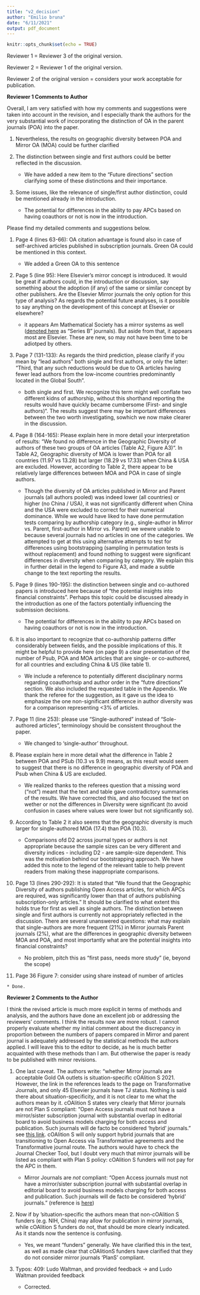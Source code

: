 ```yaml
---
title: "v2_decision"
author: "Emilio bruna"
date: "6/11/2021"
output: pdf_document
---
```


```r
knitr::opts_chunk$set(echo = TRUE)
```

Reviewer 1 = Reviewer 3 of the original version.

Reviewer 2 = Reviewer 1 of the original version. 

Reviewer 2 of the original version = considers your work acceptable for publication.


**Reviewer 1 Comments to Author**

Overall, I am very satisfied with how my comments and suggestions were taken into account in the revision, and I especially thank the authors for the very substantial work of incorporating the distinction of OA in the parent journals (POA) into the paper. 

1. Nevertheless, the results on geographic diversity between POA and Mirror OA (MOA) could be further clarified


2. The distinction between single and first authors could be better reflected in the discussion.

    * We have added a new item to the "Future directions" section clarifying some of these distinctions and their importance. 


3. Some issues, like the relevance of single/first author distinction, could be mentioned already in the introduction. 

    * The potential for differences in the ability to pay APCs based on having coauthors or not is now in the introduction.
    
Please find my detailed comments and suggestions below. 

1. Page 4 (lines 63-66): OA citation advantage is found also in case of self-archived articles published in subscription journals. Green OA could be mentioned in this context. 

    * We added a Green OA to this sentence


2. Page 5 (line 95): Here Elsevier’s mirror concept is introduced. It would be great if authors could, in the introduction or discussion, say something about the adoption (if any) of the same or similar concept by other publishers. Are the Elsevier Mirror journals the only option for this type of analysis? As regards the potential future analyses, is it possible to say anything on the development of this concept at Elsevier or elsewhere? 

    * it appears Am Mathematical Society has a mirror systems as well ([denoted here](https://www.ams.org/journals) as "Series B" journals). But aside from that, it appears most are Elsevier. These are new, so may not have been time to be adiotped by others.

3. Page 7 (131-133): As regards the third prediction, please clarify if you mean by “lead authors” both single and first authors, or only the latter: “Third, that any such reductions would be due to OA articles having fewer lead authors from the low-income countries predominantly located in the Global South”. 

    * both single and first. We recognize this term might well conflate two different kidns of authorship, without this shorthand reporting the results would have quickly became cumbersome (First- and single authors)". The results suggest there may be important differences between the two worth investigating, sowhich we now make clearer in the discussion.

4. Page 8 (164-165): Please explain here in more detail your interpretation of results: “We found no difference in the Geographic Diversity of authors of these two groups of OA articles (Table A2, Figure A3)“. In Table A2, Geographic diversity of MOA is lower than POA for all countries (11.97 vs 13.28) but larger (18.29 vs 17.33) when China & USA are excluded. However, according to Table 2, there appear to be relatively large differences between MOA and POA in case of single authors. 

    * Though the diversity of OA articles published in Mirror and Parent journals (all authors pooled) was indeed lower (all countries) or higher (no China / USA), it was not significantly different when China and the USA were excluded to correct for their numerical dominance. While we would have liked to have done permutation tests comparing by authorship category (e.g., single-author in Mirror vs. Parent, first-author in Mirror vs. Parent) we wewre unable to because several journals had no articles in one of the categories. We attempted to get at this using alternative attempts to test for differences using bootstrapping (sampling in permutation tests is without replacement) and found nothing to suggest were significant differences in diversity when comparing by category. We explain this in further detail in the legend to Figure A3, and made a subtle change to the text reporting the results.  

5. Page 9 (lines 190-195): the distinction between single and co-authored papers is introduced here because of “the potential insights into financial constraints”. Perhaps this topic could be discussed already in the introduction as one of the factors potentially influencing the submission decisions. 

    * The potential for differences in the ability to pay APCs based on having coauthors or not is now in the introduction.
    
6. It is also important to recognize that co-authorship patterns differ considerably between fields, and the possible implications of this. It might be helpful to provide here (on page 9) a clear presentation of the number of Psub, POA and MOA articles that are single- or co-authored, for all countries and excluding China & US (like table 1). 

    * We include a reference to potentially different disciplinary norms regarding coauthorhsip and author order in the "futre directions" section. We also included the requested table in the Appendix. We thank the referee for the suggestion, as it gave us the idea to emphasize the one non-significant difference in author diversity was for a comparison representing <3% of articles.

7. Page 11 (line 253): please use “Single-authored” instead of “Sole-authored articles”, terminology should be consistent throughout the paper. 

    * We changed to 'single-author' throughout. 

8. Please explain here in more detail what the difference in Table 2 between POA and PSub (10.3 vs 9.9) means, as this result would seem to suggest that there is no difference in geographic diversity of POA and Psub when China & US are excluded. 

    * We realized thanks to the referees question that a missing word ("not") meant that the text and table gave contradictory summaries of the results. We have corrected this, and also focused the text on wether or not the differences in Diversity were significant (to avoid confusion in cases where values were lower but not significantly so).   
    
    
9. According to Table 2 it also seems that the geographic diversity is much larger for single-authored MOA (17.4) than POA (10.3). 

    * Comparisons ofd D2 across journal types or authors is not appropriate because the sample sizes can be very different and diversity indices - including D2 - are sample-size dependent. This was the motivation behind our bootstrapping approach. We have added this note to the legend of the relevant table to help prevent readers from making these inappropriate comparisons.

10. Page 13 (lines 290-292): It is stated that “We found that the Geographic Diversity of authors publishing Open Access articles, for which APCs are required, was significantly lower than that of authors publishing subscription-only articles.” It should be clarified to what extent this holds true for first as well as single authors. The distinction between single and first authors is currently not appropriately reflected in the discussion. There are several unanswered questions: what may explain that single-authors are more frequent (21%) in Mirror journals Parent journals (2%), what are the differences in geographic diversity between MOA and POA, and most importantly what are the potential insights into financial constraints? 

    * No problem, pitch this as "first pass, needs more study" (ie, beyond the scope)

11.  Page 36 Figure 7: consider using share instead of number of articles 

    * Done.


**Reviewer 2 Comments to the Author**

I think the revised article is much more explicit in terms of methods and analysis, and the authors have done an excellent job or addressing the reviewers’ comments. I think the results now are more robust.  I cannot properly evaluate whether my initial comment about the discrepancy in proportion between the numbers of papers compared in Mirror and parent journal is adequately addressed by the statistical methods the authors applied. I will leave this to the editor to decide, as he is much better acquainted with these methods than I am. But otherwise the paper is ready to be published with minor revisions. 

1. One last caveat. The authors write: “whether Mirror journals are acceptable Gold OA outlets is situation-specific cOAlition S 2021. However, the link in the references leads to the page on Transformative Journals, and only 45 Elsevier journals have TJ status. Nothing is said there about situation-specificity, and it is not clear to me what the authors mean by it. cOAlition S states very clearly that Mirror journals are not Plan S compliant: “Open Access journals must not have a mirror/sister subscription journal with substantial overlap in editorial board to avoid business models charging for both access and publication. Such journals will de facto be considered ‘hybrid’ journals.” see [this link](https://urldefense.proofpoint.com/v2/url?u=https-3A__www.coalition-2Ds.org_technical-2Dguidance-5Fand-5Frequirements&d=DwIFaQ&c=sJ6xIWYx-zLMB3EPkvcnVg&r=hPRQO-QHqXhD8p9F43Mezw&m=2G0oxouG2X4NKct6mN0Ukg199kFPlUsbAOZLYvFFEDM&s=-6D1ss9N4AytzBFNnGJUnrmYJvy7ObdlqYhmum9Ebew&e=). cOAlition S will only support hybrid journals that are transitioning to Open Access via Transformative agreements and the Transformative journal route. The authors would have to check the Journal Checker Tool, but I doubt very much that mirror journals will be listed as compliant with Plan S policy: cOAlition S funders will not pay for the APC in them. 

    * Mirror Journals are *not* compliant: "Open Access journals must not have a mirror/sister subscription journal with substantial overlap in editorial board to avoid business models charging for both access and publication. Such journals will de facto be considered ‘hybrid’ journals." (reference is [here](https://www.coalition-s.org/addendum-to-the-coalition-s-guidance-on-the-implementation-of-plan-s/principles-and-implementation/)) 


2. Now if by ’situation-specific the authors mean that non-cOAlition S funders (e.g. NIH, China) may allow for publication in mirror journals, while cOAlition S funders do not, that should be more clearly indicated. As it stands now the sentence is confusing. 

    * Yes, we meant "funders"  generally. We have clarified this in the text, as well as made clear that cOAlitionS funders have clarified that they do not consider mirror journals 'PlanS' compliant. 

3. Typos: 409: Ludo Waltman, and provided feedback -> and Ludo Waltman provided feedback

    * Corrected.
